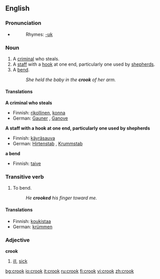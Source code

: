 ==English==

===Pronunciation===
*{{audio|en-us-crook.ogg|Audio (US)}}
*:Rhymes: [[Rhymes:English:-ʊk|-ʊk]]

===Noun===
{{en-noun}}

# A [[criminal]] who steals.
# A [[staff]] with a [[hook]] at one end, particularly one used by [[shepherd]]s.
# A [[bend]].
#:''She held the baby in the '''crook''' of her arm.''

====Translations====
'''A criminal who steals'''
*Finnish: [[rikollinen]], [[konna]]
*German: [[Gauner]] {{m}}, [[Ganove]] {{m}}

'''A staff with a hook at one end, particularly one used by shepherds'''
*Finnish: [[käyräsauva]]
*German: [[Hirtenstab]] {{m}}, [[Krummstab]] {{m}}

'''a bend'''
*Finnish: [[taive]]

===Transitive verb===
{{en-verb}}

# To bend.
#: ''He '''crooked''' his finger toward me.''

====Translations====
*Finnish: [[koukistaa]]
*German: [[krümmen]]

===Adjective===
'''crook'''

# {{cattag|Australian English}} [[ill]], [[sick]]

[[bg:crook]]
[[io:crook]]
[[it:crook]]
[[ru:crook]]
[[fi:crook]]
[[vi:crook]]
[[zh:crook]]